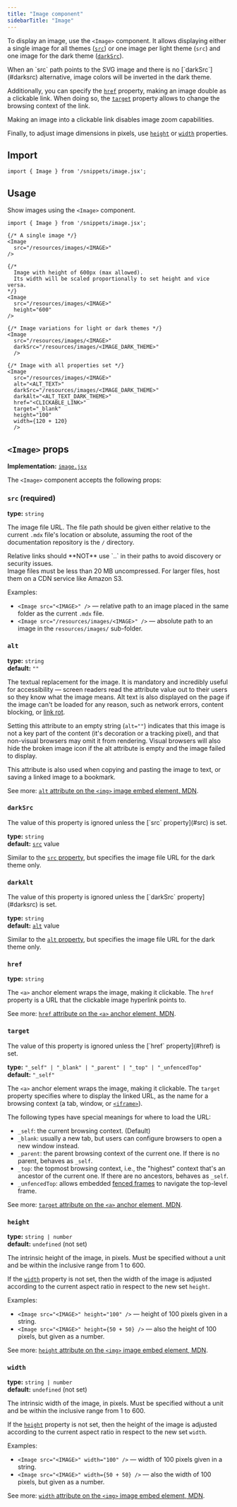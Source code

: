 ```yaml
---
title: "Image component"
sidebarTitle: "Image"
---
```



To display an image, use the `<Image>` component. It allows displaying either a single image for all themes ([`src`](#src)) or one image per light theme (`src`) and one image for the dark theme ([`darkSrc`](#darksrc)).

<Aside>
  When an `src` path points to the SVG image and there is no [`darkSrc`](#darksrc) alternative, image colors will be inverted in the dark theme.
</Aside>

Additionally, you can specify the [`href`](#href) property, making an image double as a clickable link. When doing so, the [`target`](#href) property allows to change the browsing context of the link.

<Aside>
  Making an image into a clickable link disables image zoom capabilities.
</Aside>

Finally, to adjust image dimensions in pixels, use [`height`](#height) or [`width`](#width) properties.

## Import

```tsx
import { Image } from '/snippets/image.jsx';
```

## Usage

Show images using the `<Image>` component.

```mdx
import { Image } from '/snippets/image.jsx';

{/* A single image */}
<Image
  src="/resources/images/<IMAGE>"
/>

{/*
  Image with height of 600px (max allowed).
  Its width will be scaled proportionally to set height and vice versa.
*/}
<Image
  src="/resources/images/<IMAGE>"
  height="600"
/>

{/* Image variations for light or dark themes */}
<Image
  src="/resources/images/<IMAGE>"
  darkSrc="/resources/images/<IMAGE_DARK_THEME>"
  />

{/* Image with all properties set */}
<Image
  src="/resources/images/<IMAGE>"
  alt="<ALT_TEXT>"
  darkSrc="/resources/images/<IMAGE_DARK_THEME>"
  darkAlt="<ALT_TEXT_DARK_THEME>"
  href="<CLICKABLE_LINK>"
  target="_blank"
  height="100"
  width={120 + 120}
  />
```

## `<Image>` props

**Implementation:** [`image.jsx`](https://github.com/tact-lang/mintlify-ton-docs/blob/main/snippets/image.jsx)

The `<Image>` component accepts the following props:

### `src` (required)

**type:** `string`

The image file URL. The file path should be given either relative to the current `.mdx` file's location or absolute, assuming the root of the documentation repository is the `/` directory.

<Aside
  type="caution"
>
  Relative links should **NOT** use `..` in their paths to avoid discovery or security issues.
</Aside>

<Aside>
  Image files must be less than 20 MB uncompressed. For larger files, host them on a CDN service like Amazon S3.
</Aside>

Examples:

- `<Image src="<IMAGE>" />` — relative path to an image placed in the same folder as the current `.mdx` file.
- `<Image src="/resources/images/<IMAGE>" />` — absolute path to an image in the `resources/images/` sub-folder.

### `alt`

**type:** `string` <br />
**default:** `""`

The textual replacement for the image. It is mandatory and incredibly useful for accessibility — screen readers read the attribute value out to their users so they know what the image means. Alt text is also displayed on the page if the image can't be loaded for any reason, such as network errors, content blocking, or [link rot](https://en.wikipedia.org/wiki/Link_rot).

Setting this attribute to an empty string (`alt=""`) indicates that this image is not a key part of the content (it's decoration or a tracking pixel), and that non-visual browsers may omit it from rendering. Visual browsers will also hide the broken image icon if the alt attribute is empty and the image failed to display.

This attribute is also used when copying and pasting the image to text, or saving a linked image to a bookmark.

See more: [`alt` attribute on the `<img>` image embed element, MDN](https://developer.mozilla.org/en-US/docs/Web/HTML/Reference/Elements/img#alt).

### `darkSrc`

<Aside>
  The value of this property is ignored unless the [`src` property](#src) is set.
</Aside>

**type:** `string` <br />
**default:** [`src`](#src) value

Similar to the [`src` property](#src), but specifies the image file URL for the dark theme only.

### `darkAlt`

<Aside>
  The value of this property is ignored unless the [`darkSrc` property](#darksrc) is set.
</Aside>

**type:** `string` <br />
**default:** [`alt`](#alt) value

Similar to the [`alt` property](#alt), but specifies the image file URL for the dark theme only.

### `href`

**type:** `string`

The `<a>` anchor element wraps the image, making it clickable. The `href` property is a URL that the clickable image hyperlink points to.

See more: [`href` attribute on the `<a>` anchor element, MDN](https://developer.mozilla.org/en-US/docs/Web/HTML/Reference/Elements/a#href).

### `target`

<Aside>
  The value of this property is ignored unless the [`href` property](#href) is set.
</Aside>

**type:** `"_self" | "_blank" | "_parent" | "_top" | "_unfencedTop"` <br />
**default:** `"_self"`

The `<a>` anchor element wraps the image, making it clickable. The `target` property specifies where to display the linked URL, as the name for a browsing context (a tab, window, or [`<iframe>`](https://developer.mozilla.org/en-US/docs/Web/HTML/Reference/Elements/iframe)).

The following types have special meanings for where to load the URL:

- `_self`: the current browsing context. (Default)
- `_blank`: usually a new tab, but users can configure browsers to open a new window instead.
- `_parent`: the parent browsing context of the current one. If there is no parent, behaves as `_self`.
- `_top`: the topmost browsing context, i.e., the "highest" context that's an ancestor of the current one. If there are no ancestors, behaves as `_self`.
- `_unfencedTop`: allows embedded [fenced frames](https://developer.mozilla.org/en-US/docs/Web/API/Fenced_frame_API) to navigate the top-level frame.

See more: [`target` attribute on the `<a>` anchor element, MDN](https://developer.mozilla.org/en-US/docs/Web/HTML/Reference/Elements/a#target).

### `height`

**type:** `string | number` <br />
**default:** `undefined` (not set)

The intrinsic height of the image, in pixels. Must be specified without a unit and be within the inclusive range from 1 to 600.

If the [`width`](#width) property is not set, then the width of the image is adjusted according to the current aspect ratio in respect to the new set `height`.

Examples:

- `<Image src="<IMAGE>" height="100" />` — height of 100 pixels given in a string.
- `<Image src="<IMAGE>" height={50 + 50} />` — also the height of 100 pixels, but given as a number.

See more: [`height` attribute on the `<img>` image embed element, MDN](https://developer.mozilla.org/en-US/docs/Web/HTML/Reference/Elements/img#height).

### `width`

**type:** `string | number` <br />
**default:** `undefined` (not set)

The intrinsic width of the image, in pixels. Must be specified without a unit and be within the inclusive range from 1 to 600.

If the [`height`](#height) property is not set, then the height of the image is adjusted according to the current aspect ratio in respect to the new set `width`.

Examples:

- `<Image src="<IMAGE>" width="100" />` — width of 100 pixels given in a string.
- `<Image src="<IMAGE>" width={50 + 50} />` — also the width of 100 pixels, but given as a number.

See more: [`width` attribute on the `<img>` image embed element, MDN](https://developer.mozilla.org/en-US/docs/Web/HTML/Reference/Elements/img#width).
